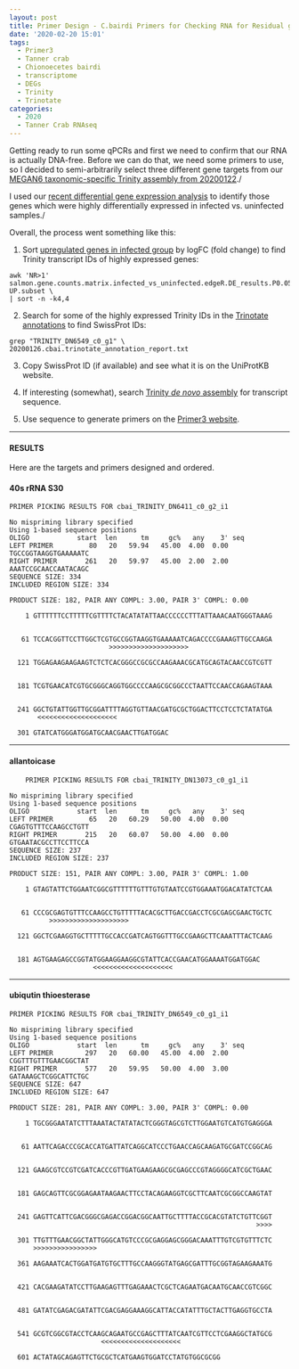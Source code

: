 ```yaml
---
layout: post
title: Primer Design - C.bairdi Primers for Checking RNA for Residual gDNA
date: '2020-02-20 15:01'
tags:
  - Primer3
  - Tanner crab
  - Chionoecetes bairdi
  - transcriptome
  - DEGs
  - Trinity
  - Trinotate
categories:
  - 2020
  - Tanner Crab RNAseq
---
```

Getting ready to run some qPCRs and first we need to confirm that our RNA is actually DNA-free. Before we can do that, we need some primers to use, so I decided to semi-arbitrarily select three different gene targets from our [MEGAN6 taxonomic-specific Trinity assembly from 20200122](https://robertslab.github.io/sams-notebook/posts/2020-01-22-Transcriptome-Assembly---C.bairdi-with-MEGAN6-Taxonomy-specific-Reads-with-Trinity-on-Mox/)./

I used our [recent differential gene expression analysis](https://robertslab.github.io/sams-notebook/posts/2020-02-07-Gene-Expression---C.bairdi-MEGAN6-with-Trinity-and-EdgeR/) to identify those genes which were highly differentially expressed in infected vs. uninfected samples./

Overall, the process went something like this:

1. Sort [upregulated genes in infected group](https://gannet.fish.washington.edu/Atumefaciens/20200207_cbai_DEG/infected-vs-uninfected/edgeR.2317.dir/salmon.gene.counts.matrix.infected_vs_uninfected.edgeR.DE_results.P0.05_C1.infected-UP.subset) by logFC (fold change) to find Trinity transcript IDs of highly expressed genes:

```
awk 'NR>1' salmon.gene.counts.matrix.infected_vs_uninfected.edgeR.DE_results.P0.05_C1.infected-UP.subset \
| sort -n -k4,4
```

2. Search for some of the highly expressed Trinity IDs in the [Trinotate annotations](https://gannet.fish.washington.edu/Atumefaciens/20200126_cbai_trinotate_megan/20200126.cbai.trinotate_annotation_report.txt) to find SwissProt IDs:

```
grep "TRINITY_DN6549_c0_g1" \
20200126.cbai.trinotate_annotation_report.txt
```

3. Copy SwissProt ID (if available) and see what it is on the UniProtKB website.

4. If interesting (somewhat), search [Trinity _de novo_ assembly](https://gannet.fish.washington.edu/Atumefaciens/20200122_cbai_trinity_megan_RNAseq/trinity_out_dir/20200122.C_bairdi.megan.Trinity.fasta) for transcript sequence.

5. Use sequence to generate primers on the [Primer3 website](http://bioinfo.ut.ee/primer3-0.4.0/).

---

#### RESULTS


Here are the targets and primers designed and ordered.


#### 40s rRNA S30

```
PRIMER PICKING RESULTS FOR cbai_TRINITY_DN6411_c0_g2_i1

No mispriming library specified
Using 1-based sequence positions
OLIGO            start  len      tm     gc%   any    3' seq
LEFT PRIMER         80   20   59.94   45.00  4.00  0.00 TGCCGGTAAGGTGAAAAATC
RIGHT PRIMER       261   20   59.97   45.00  2.00  2.00 AAATCCGCAACCAATACAGC
SEQUENCE SIZE: 334
INCLUDED REGION SIZE: 334

PRODUCT SIZE: 182, PAIR ANY COMPL: 3.00, PAIR 3' COMPL: 0.00

    1 GTTTTTTCCTTTTTCGTTTTCTACATATATTAACCCCCCTTTATTAAACAATGGGTAAAG


   61 TCCACGGTTCCTTGGCTCGTGCCGGTAAGGTGAAAAATCAGACCCCGAAAGTTGCCAAGA
                         >>>>>>>>>>>>>>>>>>>>                     

  121 TGGAGAAGAAGAAGTCTCTCACGGGCCGCGCCAAGAAACGCATGCAGTACAACCGTCGTT


  181 TCGTGAACATCGTGCGGGCAGGTGGCCCCAAGCGCGGCCCTAATTCCAACCAGAAGTAAA


  241 GGCTGTATTGGTTGCGGATTTTAGGTGTTAACGATGCGCTGGACTTCCTCCTCTATATGA
       <<<<<<<<<<<<<<<<<<<<                                       

  301 GTATCATGGGATGGATGCAACGAACTTGATGGAC
```

---


#### allantoicase

```
	PRIMER PICKING RESULTS FOR cbai_TRINITY_DN13073_c0_g1_i1

No mispriming library specified
Using 1-based sequence positions
OLIGO            start  len      tm     gc%   any    3' seq
LEFT PRIMER         65   20   60.29   50.00  4.00  0.00 CGAGTGTTTCCAAGCCTGTT
RIGHT PRIMER       215   20   60.07   50.00  4.00  0.00 GTGAATACGCCTTCCTTCCA
SEQUENCE SIZE: 237
INCLUDED REGION SIZE: 237

PRODUCT SIZE: 151, PAIR ANY COMPL: 3.00, PAIR 3' COMPL: 1.00

    1 GTAGTATTCTGGAATCGGCGTTTTTTGTTTGTGTAATCCGTGGAAATGGACATATCTCAA


   61 CCCGCGAGTGTTTCCAAGCCTGTTTTTACACGCTTGACCGACCTCGCGAGCGAACTGCTC
          >>>>>>>>>>>>>>>>>>>>                                    

  121 GGCTCGAAGGTGCTTTTTGCCACCGATCAGTGGTTTGCCGAAGCTTCAAATTTACTCAAG


  181 AGTGAAGAGCCGGTATGGAAGGAAGGCGTATTCACCGAACATGGAAAATGGATGGAC
                     <<<<<<<<<<<<<<<<<<<<                      
```

---

#### ubiqutin thioesterase

```
PRIMER PICKING RESULTS FOR cbai_TRINITY_DN6549_c0_g1_i1

No mispriming library specified
Using 1-based sequence positions
OLIGO            start  len      tm     gc%   any    3' seq
LEFT PRIMER        297   20   60.00   45.00  4.00  2.00 CGGTTTGTTTGAACGGCTAT
RIGHT PRIMER       577   20   59.95   50.00  4.00  3.00 GATAAAGCTCGGCATTCTGC
SEQUENCE SIZE: 647
INCLUDED REGION SIZE: 647

PRODUCT SIZE: 281, PAIR ANY COMPL: 3.00, PAIR 3' COMPL: 0.00

    1 TGCGGGAATATCTTTAAATACTATATACTCGGGTAGCGTCTTGGAATGTCATGTGAGGGA


   61 AATTCAGACCCGCACCATGATTATCAGGCATCCCTGAACCAGCAAGATGCGATCCGGCAG


  121 GAAGCGTCCGTCGATCACCCGTTGATGAAGAAGCGCGAGCCCGTAGGGGCATCGCTGAAC


  181 GAGCAGTTCGCGGAGAATAAGAACTTCCTACAGAAGGTCGCTTCAATCGCGGCCAAGTAT


  241 GAGTTCATTCGACGGGCGAGACCGGACGGCAATTGCTTTTACCGCACGTATCTGTTCGGT
                                                              >>>>

  301 TTGTTTGAACGGCTATTGGGCATGTCCCGCGAGGAGCGGGACAAATTTGTCGTGTTTCTC
      >>>>>>>>>>>>>>>>                                            

  361 AAGAAATCACTGGATGATGTGCTTTGCCAAGGGTATGAGCGATTTGCGGTAGAAGAAATG


  421 CACGAAGATATCCTTGAAGAGTTTGAGAAACTCGCTCAGAATGACAATGCAACCGTCGGC


  481 GATATCGAGACGATATTCGACGAGGAAAGGCATTACCATATTTGCTACTTGAGGTGCCTA


  541 GCGTCGGCGTACCTCAAGCAGAATGCCGAGCTTTATCAATCGTTCCTCGAAGGCTATGCG
                       <<<<<<<<<<<<<<<<<<<<                       

  601 ACTATAGCAGAGTTCTGCGCTCATGAAGTGGATCCTATGTGGCGCGG
```
